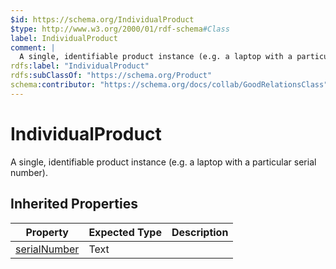 ```yaml
---
$id: https://schema.org/IndividualProduct
$type: http://www.w3.org/2000/01/rdf-schema#Class
label: IndividualProduct
comment: |
  A single, identifiable product instance (e.g. a laptop with a particular serial number).
rdfs:label: "IndividualProduct"
rdfs:subClassOf: "https://schema.org/Product"
schema:contributor: "https://schema.org/docs/collab/GoodRelationsClass"
---
```


# IndividualProduct

A single, identifiable product instance (e.g. a laptop with a particular serial number).

## Inherited Properties

| Property | Expected Type | Description |
| --- | --- | --- |
| [serialNumber](https://schema.org/serialNumber) | Text |  |

